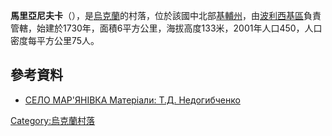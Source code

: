 {{coord|51|11|48|N|29|29|2|E|scale:30000|display=title}}

'''馬里亞尼夫卡'''（{{lang-uk|Мар'янівка}}），是[[烏克蘭|烏克蘭]]的村落，位於該國中北部[[基輔州|基輔州]]，由[[波利西基區|波利西基區]]負責管轄，始建於1730年，面積6平方公里，海拔高度133米，2001年人口450，人口密度每平方公里75人。

==參考資料==
* [http://who-is-who.ua/main/page/msukuivshuna11/498/539 СЕЛО МАР'ЯНІВКА Матеріали: Т.Д. Недогибченко] {{Wayback|url=http://who-is-who.ua/main/page/msukuivshuna11/498/539 |date=20161114174650 }}

{{Ukraine-geo-stub}}
[[Category:烏克蘭村落|Category:烏克蘭村落]]